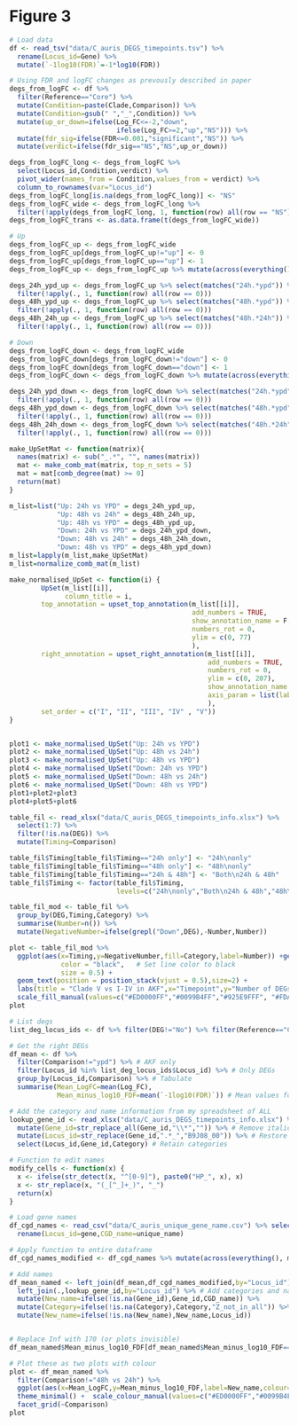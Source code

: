 # Figure 3

```r
# Load data
df <- read_tsv("data/C_auris_DEGS_timepoints.tsv") %>% 
  rename(Locus_id=Gene) %>% 
  mutate(`-1log10(FDR)`=-1*log10(FDR))

# Using FDR and logFC changes as prevously described in paper
degs_from_logFC <- df %>% 
  filter(Reference=="Core") %>% 
  mutate(Condition=paste(Clade,Comparison)) %>% 
  mutate(Condition=gsub(" ","_",Condition)) %>% 
  mutate(up_or_down=ifelse(Log_FC<=-2,"down",
                           ifelse(Log_FC>=2,"up","NS"))) %>% 
  mutate(fdr_sig=ifelse(FDR<=0.001,"significant","NS")) %>% 
  mutate(verdict=ifelse(fdr_sig=="NS","NS",up_or_down))

degs_from_logFC_long <- degs_from_logFC %>% 
  select(Locus_id,Condition,verdict) %>% 
  pivot_wider(names_from = Condition,values_from = verdict) %>%
  column_to_rownames(var="Locus_id")
degs_from_logFC_long[is.na(degs_from_logFC_long)] <- "NS"
degs_from_logFC_wide <- degs_from_logFC_long %>%
  filter(!apply(degs_from_logFC_long, 1, function(row) all(row == "NS")))
degs_from_logFC_trans <- as.data.frame(t(degs_from_logFC_wide))

# Up
degs_from_logFC_up <- degs_from_logFC_wide 
degs_from_logFC_up[degs_from_logFC_up!="up"] <- 0
degs_from_logFC_up[degs_from_logFC_up=="up"] <- 1
degs_from_logFC_up <- degs_from_logFC_up %>% mutate(across(everything(),as.numeric))

degs_24h_ypd_up <- degs_from_logFC_up %>% select(matches("24h.*ypd")) %>% 
  filter(!apply(., 1, function(row) all(row == 0)))
degs_48h_ypd_up <- degs_from_logFC_up %>% select(matches("48h.*ypd")) %>% 
  filter(!apply(., 1, function(row) all(row == 0)))
degs_48h_24h_up <- degs_from_logFC_up %>% select(matches("48h.*24h")) %>% 
  filter(!apply(., 1, function(row) all(row == 0)))

# Down
degs_from_logFC_down <- degs_from_logFC_wide 
degs_from_logFC_down[degs_from_logFC_down!="down"] <- 0
degs_from_logFC_down[degs_from_logFC_down=="down"] <- 1
degs_from_logFC_down <- degs_from_logFC_down %>% mutate(across(everything(),as.numeric))

degs_24h_ypd_down <- degs_from_logFC_down %>% select(matches("24h.*ypd")) %>% 
  filter(!apply(., 1, function(row) all(row == 0)))
degs_48h_ypd_down <- degs_from_logFC_down %>% select(matches("48h.*ypd")) %>% 
  filter(!apply(., 1, function(row) all(row == 0)))
degs_48h_24h_down <- degs_from_logFC_down %>% select(matches("48h.*24h")) %>% 
  filter(!apply(., 1, function(row) all(row == 0)))

make_UpSetMat <- function(matrix){
  names(matrix) <- sub("_.*", "", names(matrix))
  mat <- make_comb_mat(matrix, top_n_sets = 5)
  mat = mat[comb_degree(mat) >= 0]
  return(mat)
}

m_list=list("Up: 24h vs YPD" = degs_24h_ypd_up,
            "Up: 48h vs 24h" = degs_48h_24h_up,
            "Up: 48h vs YPD" = degs_48h_ypd_up,
            "Down: 24h vs YPD" = degs_24h_ypd_down,
            "Down: 48h vs 24h" = degs_48h_24h_down,
            "Down: 48h vs YPD" = degs_48h_ypd_down)
m_list=lapply(m_list,make_UpSetMat)
m_list=normalize_comb_mat(m_list)

make_normalised_UpSet <- function(i) {
        UpSet(m_list[[i]],
              column_title = i,
        top_annotation = upset_top_annotation(m_list[[i]], 
                                              add_numbers = TRUE,
                                              show_annotation_name = F,
                                              numbers_rot = 0,
                                              ylim = c(0, 77)
                                              ),
        right_annotation = upset_right_annotation(m_list[[i]], 
                                                  add_numbers = TRUE,
                                                  numbers_rot = 0,
                                                  ylim = c(0, 207),
                                                  show_annotation_name = F,
                                                  axis_param = list(labels_rot = 0)
                                                  ),
        set_order = c("I", "II", "III", "IV" , "V"))
}


plot1 <- make_normalised_UpSet("Up: 24h vs YPD") 
plot2 <- make_normalised_UpSet("Up: 48h vs 24h")
plot3 <- make_normalised_UpSet("Up: 48h vs YPD")
plot4 <- make_normalised_UpSet("Down: 24h vs YPD")
plot5 <- make_normalised_UpSet("Down: 48h vs 24h")
plot6 <- make_normalised_UpSet("Down: 48h vs YPD")
plot1+plot2+plot3
plot4+plot5+plot6
```

```r
table_fil <- read_xlsx("data/C_auris_DEGS_timepoints_info.xlsx") %>% 
  select(1:7) %>% 
  filter(!is.na(DEG)) %>% 
  mutate(Timing=Comparison)

table_fil$Timing[table_fil$Timing=="24h only"] <- "24h\nonly"
table_fil$Timing[table_fil$Timing=="48h only"] <- "48h\nonly"
table_fil$Timing[table_fil$Timing=="24h & 48h"] <- "Both\n24h & 48h"
table_fil$Timing <- factor(table_fil$Timing,
                           levels=c("24h\nonly","Both\n24h & 48h","48h\nonly"))

table_fil_mod <- table_fil %>% 
  group_by(DEG,Timing,Category) %>% 
  summarise(Number=n()) %>% 
  mutate(NegativeNumber=ifelse(grepl("Down",DEG),-Number,Number))

plot <- table_fil_mod %>%   
  ggplot(aes(x=Timing,y=NegativeNumber,fill=Category,label=Number)) +geom_bar(stat="identity") + theme_minimal() +   geom_hline(yintercept = 0,    # Add horizontal line at y=0
             color = "black",   # Set line color to black
             size = 0.5) +
  geom_text(position = position_stack(vjust = 0.5),size=2) +
  labs(title = "Clade V vs I-IV in AKF",x="Timepoint",y="Number of DEGs") +
  scale_fill_manual(values=c("#ED0000FF","#0099B4FF","#925E9FFF", "#FDAF91FF","#AD002AFF","#ADB6B6FF","#1B1919FF"))
plot

```

```r
# List degs
list_deg_locus_ids <- df %>% filter(DEG!="No") %>% filter(Reference=="Core") %>% select(Locus_id) %>% unique()

# Get the right DEGs
df_mean <- df %>% 
  filter(Comparison!="ypd") %>% # AKF only
  filter(Locus_id %in% list_deg_locus_ids$Locus_id) %>% # Only DEGs
  group_by(Locus_id,Comparison) %>% # Tabulate
  summarise(Mean_LogFC=mean(Log_FC),
            Mean_minus_log10_FDF=mean(`-1log10(FDR)`)) # Mean values for these logFC/FDR

# Add the category and name information from my spreadsheet of ALL
lookup_gene_id <- read_xlsx("data/C_auris_DEGS_timepoints_info.xlsx") %>% 
  mutate(Gene_id=str_replace_all(Gene_id,"\\*","")) %>% # Remove italic markdown
  mutate(Locus_id=str_replace(Gene_id,".*_","B9J08_00")) %>% # Restore names to join
  select(Locus_id,Gene_id,Category) # Retain categories

# Function to edit names
modify_cells <- function(x) {
  x <- ifelse(str_detect(x, "^[0-9]"), paste0("HP_", x), x)
  x <- str_replace(x, "(_[^_]+_)", "_")
  return(x)
}

# Load gene names
df_cgd_names <- read_csv("data/C_auris_unique_gene_name.csv") %>% select(gene,unique_name) %>% 
  rename(Locus_id=gene,CGD_name=unique_name)

# Apply function to entire dataframe
df_cgd_names_modified <- df_cgd_names %>% mutate(across(everything(), modify_cells))

# Add names
df_mean_named <- left_join(df_mean,df_cgd_names_modified,by="Locus_id") %>% 
  left_join(.,lookup_gene_id,by="Locus_id") %>% # Add categories and names
  mutate(New_name=ifelse(!is.na(Gene_id),Gene_id,CGD_name)) %>% 
  mutate(Category=ifelse(!is.na(Category),Category,"Z_not_in_all")) %>% 
  mutate(New_name=ifelse(!is.na(New_name),New_name,Locus_id))


# Replace Inf with 170 (or plots invisible)
df_mean_named$Mean_minus_log10_FDF[df_mean_named$Mean_minus_log10_FDF=="Inf"] <- 170

# Plot these as two plots with colour
plot <- df_mean_named %>% 
  filter(Comparison!="48h vs 24h") %>% 
  ggplot(aes(x=Mean_LogFC,y=Mean_minus_log10_FDF,label=New_name,colour=Category)) + geom_point() +
  theme_minimal() +  scale_colour_manual(values=c("#ED0000FF","#0099B4FF","#925E9FFF", "#FDAF91FF","#AD002AFF","#ADB6B6FF","#1B1919FF")) + geom_text_repel(cex=2,max.overlaps = 20) + 
  facet_grid(~Comparison)
plot
```

